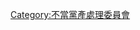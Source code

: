 {{Navbox
| name = 被不當黨產處理委員會認定為政黨附隨組織的組織
| title = 被[[不當黨產處理委員會]]認定為政黨附隨組織的組織
| state = {{{state|autocollapse}}}
| listclass = hlist
| above =
| group1 = [[中國國民黨]]
| list1 =
* [[中央投資公司|中央投資]]
* [[欣裕台公司|欣裕台]]
* [[中華民國婦女聯合會]]
* [[中國青年救國團]]
* [[中影公司|中影]]
* [[民族基金會]]
* [[民權基金會]]
* [[國家發展基金會]]
* [[中國廣播公司|中國廣播]]
* [[中華救助總會]]
}}<noinclude>
{{collapsible option}}
[[Category:不當黨產處理委員會]]
</noinclude>